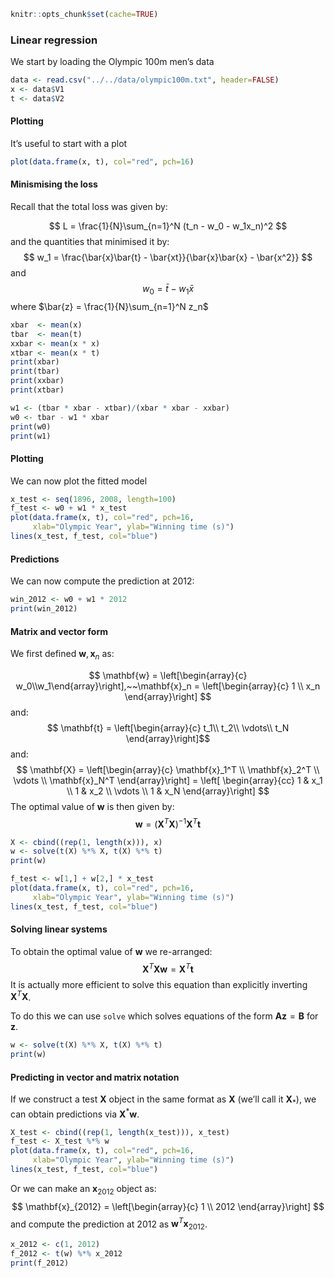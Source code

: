 ```r
knitr::opts_chunk$set(cache=TRUE)
```

<h3>Linear regression</h3>
<p>We start by loading the Olympic 100m men's data</p>

```r
data <- read.csv("../../data/olympic100m.txt", header=FALSE)
x <- data$V1
t <- data$V2
```
<h4>Plotting</h4>
<p>It's useful to start with a plot</p>

```r
plot(data.frame(x, t), col="red", pch=16)
```





<h4>Minismising the loss</h4>
<p>Recall that the total loss was given by:</p>
$$ L = \frac{1}{N}\sum_{n=1}^N (t_n - w_0 - w_1x_n)^2 $$
and the quantities that minimised it by:
$$ w_1 = \frac{\bar{x}\bar{t} - \bar{xt}}{\bar{x}\bar{x} - \bar{x^2}} $$
and
$$ w_0 = \bar{t} - w_1\bar{x} $$
where $\bar{z} = \frac{1}{N}\sum_{n=1}^N z_n$

```r
xbar  <- mean(x)
tbar  <- mean(t)
xxbar <- mean(x * x)
xtbar <- mean(x * t)
print(xbar)
print(tbar)
print(xxbar)
print(xtbar)
```

```r
w1 <- (tbar * xbar - xtbar)/(xbar * xbar - xxbar)
w0 <- tbar - w1 * xbar
print(w0)
print(w1)
```


<h4>Plotting</h4>
<p>We can now plot the fitted model</p>

```r
x_test <- seq(1896, 2008, length=100)
f_test <- w0 + w1 * x_test
plot(data.frame(x, t), col="red", pch=16, 
     xlab="Olympic Year", ylab="Winning time (s)")
lines(x_test, f_test, col="blue")
```


<h4>Predictions</h4>
<p>We can now compute the prediction at 2012:</p>

```r
win_2012 <- w0 + w1 * 2012
print(win_2012)
```

<h4>Matrix and vector form</h4>
<p>We first defined $\mathbf{w},\mathbf{x}_n$ as:</p>
$$ \mathbf{w} = \left[\begin{array}{c} w_0\\w_1\end{array}\right],~~\mathbf{x}_n
= \left[\begin{array}{c} 1 \\ x_n \end{array}\right] $$
and:
$$ \mathbf{t} = \left[\begin{array}{c} t_1\\ t_2\\ \vdots\\ t_N
\end{array}\right]$$
and:
$$ \mathbf{X} = \left[\begin{array}{c} \mathbf{x}_1^T \\ \mathbf{x}_2^T \\
\vdots \\ \mathbf{x}_N^T \end{array}\right] = \left[ \begin{array}{cc} 1 & x_1
\\ 1 & x_2 \\ \vdots \\ 1 & x_N \end{array}\right] $$
The optimal value of $\mathbf{w}$ is then given by:
$$ \mathbf{w} = \left(\mathbf{X}^T\mathbf{X}\right)^{-1}\mathbf{X}^T\mathbf{t}
$$

```r
X <- cbind((rep(1, length(x))), x)
w <- solve(t(X) %*% X, t(X) %*% t)
print(w)
```

```r
f_test <- w[1,] + w[2,] * x_test
plot(data.frame(x, t), col="red", pch=16,
     xlab="Olympic Year", ylab="Winning time (s)")
lines(x_test, f_test, col="blue")
```


<h4>Solving linear systems</h4>
<p>To obtain the optimal value of $\mathbf{w}$ we re-arranged:
$$ \mathbf{X}^T\mathbf{X}\mathbf{w} = \mathbf{X}^T\mathbf{t} $$
It is actually more efficient to solve this equation than explicitly inverting
$\mathbf{X}^T\mathbf{X}$.</p>
<p>To do this we can use `solve` which solves equations of the form
$\mathbf{A}\mathbf{z} = \mathbf{B}$ for $\mathbf{z}$.</p>

```r
w <- solve(t(X) %*% X, t(X) %*% t)
print(w)
```


<h4>Predicting in vector and matrix notation</h4>
<p>If we construct a test $\mathbf{X}$ object in the same format as $\mathbf{X}$
(we'll call it $\mathbf{X}_{*}$), we can obtain predictions via
$\mathbf{X}^*\mathbf{w}$.

```r
X_test <- cbind((rep(1, length(x_test))), x_test)
f_test <- X_test %*% w
plot(data.frame(x, t), col="red", pch=16,
     xlab="Olympic Year", ylab="Winning time (s)")
lines(x_test, f_test, col="blue")
```


<p>Or we can make an $\mathbf{x}_{2012}$ object as:
$$ \mathbf{x}_{2012} = \left[\begin{array}{c} 1 \\ 2012 \end{array}\right] $$
and compute the prediction at 2012 as $\mathbf{w}^T\mathbf{x}_{2012}$.</p>

```r
x_2012 <- c(1, 2012)
f_2012 <- t(w) %*% x_2012
print(f_2012)
```
